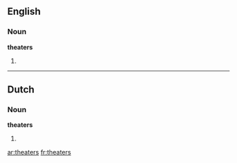 ==English==
===Noun===
'''theaters'''
# {{plural of|[[theater]]}}

----

==Dutch==
===Noun===
'''theaters'''
# {{plural of|[[theater#Dutch|theater]]|lang=Dutch}}

[[ar:theaters]]
[[fr:theaters]]